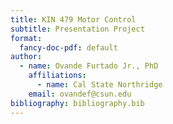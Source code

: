 ```yaml
---
title: KIN 479 Motor Control
subtitle: Presentation Project
format:
  fancy-doc-pdf: default 
author:
  - name: Ovande Furtado Jr., PhD
    affiliations:
      - name: Cal State Northridge
    email: ovandef@csun.edu
bibliography: bibliography.bib  
---
```

